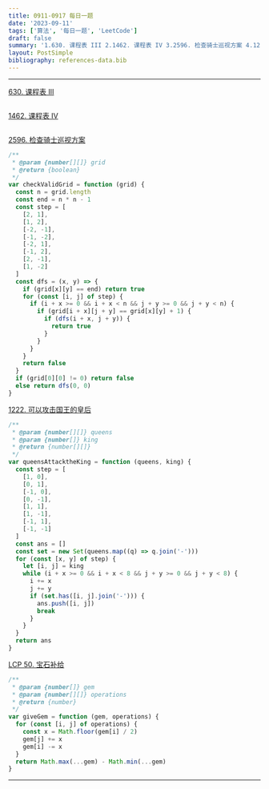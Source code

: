 ```yaml
---
title: 0911-0917 每日一题
date: '2023-09-11'
tags: ['算法', '每日一题', 'LeetCode']
draft: false
summary: '1.630. 课程表 III 2.1462. 课程表 IV 3.2596. 检查骑士巡视方案 4.1222. 可以攻击国王的皇后 5.LCP 50. 宝石补给'
layout: PostSimple
bibliography: references-data.bib
---
```


---

[630. 课程表 III](https://leetcode.cn/problems/course-schedule-iii/description/)

```js

```

[1462. 课程表 IV](https://leetcode.cn/problems/course-schedule-iv/description/)

```js

```

[2596. 检查骑士巡视方案](https://leetcode.cn/problems/check-knight-tour-configuration/description/)

```js
/**
 * @param {number[][]} grid
 * @return {boolean}
 */
var checkValidGrid = function (grid) {
  const n = grid.length
  const end = n * n - 1
  const step = [
    [2, 1],
    [1, 2],
    [-2, -1],
    [-1, -2],
    [-2, 1],
    [-1, 2],
    [2, -1],
    [1, -2]
  ]
  const dfs = (x, y) => {
    if (grid[x][y] == end) return true
    for (const [i, j] of step) {
      if (i + x >= 0 && i + x < n && j + y >= 0 && j + y < n) {
        if (grid[i + x][j + y] == grid[x][y] + 1) {
          if (dfs(i + x, j + y)) {
            return true
          }
        }
      }
    }
    return false
  }
  if (grid[0][0] != 0) return false
  else return dfs(0, 0)
}
```

[1222. 可以攻击国王的皇后](https://leetcode.cn/problems/queens-that-can-attack-the-king/description/)

```js
/**
 * @param {number[][]} queens
 * @param {number[]} king
 * @return {number[][]}
 */
var queensAttacktheKing = function (queens, king) {
  const step = [
    [1, 0],
    [0, 1],
    [-1, 0],
    [0, -1],
    [1, 1],
    [1, -1],
    [-1, 1],
    [-1, -1]
  ]
  const ans = []
  const set = new Set(queens.map((q) => q.join('-')))
  for (const [x, y] of step) {
    let [i, j] = king
    while (i + x >= 0 && i + x < 8 && j + y >= 0 && j + y < 8) {
      i += x
      j += y
      if (set.has([i, j].join('-'))) {
        ans.push([i, j])
        break
      }
    }
  }
  return ans
}
```

[LCP 50. 宝石补给](https://leetcode.cn/problems/WHnhjV/description/)

```js
/**
 * @param {number[]} gem
 * @param {number[][]} operations
 * @return {number}
 */
var giveGem = function (gem, operations) {
  for (const [i, j] of operations) {
    const x = Math.floor(gem[i] / 2)
    gem[j] += x
    gem[i] -= x
  }
  return Math.max(...gem) - Math.min(...gem)
}
```

---
